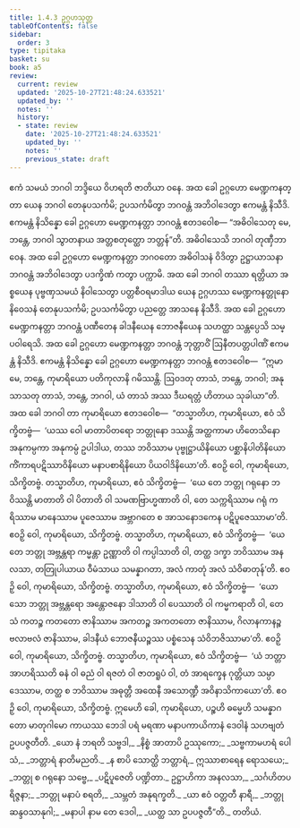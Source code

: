 ```yaml
---
title: 1.4.3 ဥဂ္ဂဟသုတ္တ
tableOfContents: false
sidebar:
  order: 3
type: tipitaka
basket: su
book: a5
review:
  current: review
  updated: '2025-10-27T21:48:24.633521'
  updated_by: ''
  notes: ''
  history:
  - state: review
    date: '2025-10-27T21:48:24.633521'
    updated_by: ''
    notes: ''
    previous_state: draft
---
```



<ReviewStatus review={frontmatter.review} showDetails={true} />

<HypothesisAnnotation frontmatter={frontmatter} />

<DynamicBreadcrumb />

<Division number="33" book="a5" e="ch" v="16" p="30">

<Paragraph number="159" book="a5">
ဧကံ သမယံ ဘဂဝါ ဘဒ္ဒိယေ ဝိဟရတိ ဇာတိယာ ဝနေ. အထ ခေါ ဥဂ္ဂဟော မေဏ္ဍကနတ္တာ ယေန ဘဂဝါ တေနုပသင်္ကမိ; ဥပသင်္ကမိတွာ ဘဂဝန္တံ အဘိဝါဒေတွာ ဧကမန္တံ နိသီဒိ. ဧကမန္တံ နိသိန္နော ခေါ ဥဂ္ဂဟော မေဏ္ဍကနတ္တာ ဘဂဝန္တံ ဧတဒဝေါစ—
</Paragraph>

<Paragraph number="160" book="a5">
“အဓိဝါသေတု မေ, ဘန္တေ, ဘဂဝါ သွာတနာယ အတ္တစတုတ္ထော ဘတ္တန်”တိ. အဓိဝါသေသိ ဘဂဝါ တုဏှီဘာဝေန. အထ ခေါ ဥဂ္ဂဟော မေဏ္ဍကနတ္တာ ဘဂဝတော အဓိဝါသနံ ဝိဒိတွာ ဥဋ္ဌာယာသနာ ဘဂဝန္တံ အဘိဝါဒေတွာ ပဒက္ခိဏံ ကတွာ ပက္ကာမိ.
</Paragraph>

<Paragraph number="161" book="a5">
အထ ခေါ ဘဂဝါ တဿာ ရတ္တိယာ အစ္စယေန ပုဗ္ဗဏှသမယံ နိဝါသေတွာ ပတ္တစီဝရမာဒါယ ယေန ဥဂ္ဂဟဿ မေဏ္ဍကနတ္တုနော နိဝေသနံ တေနုပသင်္ကမိ; ဥပသင်္ကမိတွာ ပညတ္တေ အာသနေ နိသီဒိ. အထ ခေါ ဥဂ္ဂဟော မေဏ္ဍကနတ္တာ ဘဂဝန္တံ ပဏီတေန ခါဒနီယေန ဘောဇနီယေန သဟတ္ထာ သန္တပ္ပေသိ သမ္ပဝါရေသိ. အထ ခေါ ဥဂ္ဂဟော မေဏ္ဍကနတ္တာ ဘဂဝန္တံ ဘုတ္တာဝိံ ဩနီတပတ္တပါဏိံ ဧကမန္တံ နိသီဒိ. ဧကမန္တံ နိသိန္နော ခေါ ဥဂ္ဂဟော မေဏ္ဍကနတ္တာ ဘဂဝန္တံ ဧတဒဝေါစ—  “ဣမာ မေ, ဘန္တေ, ကုမာရိယော ပတိကုလာနိ ဂမိဿန္တိ. ဩဝဒတု တာသံ, ဘန္တေ, ဘဂဝါ; အနုသာသတု တာသံ, ဘန္တေ, ဘဂဝါ, ယံ တာသံ အဿ ဒီဃရတ္တံ ဟိတာယ သုခါယာ”တိ.
</Paragraph>

<Paragraph number="162" book="a5">
အထ ခေါ ဘဂဝါ တာ ကုမာရိယော ဧတဒဝေါစ—  “တသ္မာတိဟ, ကုမာရိယော, ဧဝံ သိက္ခိတဗ္ဗံ—  ‘ယဿ ဝေါ မာတာပိတရော ဘတ္တုနော ဒဿန္တိ အတ္ထကာမာ ဟိတေသိနော အနုကမ္ပကာ အနုကမ္ပံ ဥပါဒါယ, တဿ ဘဝိဿာမ ပုဗ္ဗုဋ္ဌာယိနိယော ပစ္ဆာနိပါတိနိယော ကိံကာရပဋိဿာဝိနိယော မနာပစာရိနိယော ပိယဝါဒိနိယော’တိ. ဧဝဉှိ ဝေါ, ကုမာရိယော, သိက္ခိတဗ္ဗံ.
</Paragraph>

<Paragraph number="163" book="a5">
တသ္မာတိဟ, ကုမာရိယော, ဧဝံ သိက္ခိတဗ္ဗံ—  ‘ယေ တေ ဘတ္တု ဂရုနော ဘဝိဿန္တိ မာတာတိ ဝါ ပိတာတိ ဝါ သမဏဗြာဟ္မဏာတိ ဝါ, တေ သက္ကရိဿာမ ဂရုံ ကရိဿာမ မာနေဿာမ ပူဇေဿာမ အဗ္ဘာဂတေ စ အာသနောဒကေန ပဋိပူဇေဿာမာ’တိ. ဧဝဉှိ ဝေါ, ကုမာရိယော, သိက္ခိတဗ္ဗံ.
</Paragraph>

<Paragraph number="164" book="a5">
တသ္မာတိဟ, ကုမာရိယော, ဧဝံ သိက္ခိတဗ္ဗံ—  ‘ယေ တေ ဘတ္တု အဗ္ဘန္တရာ ကမ္မန္တာ ဥဏ္ဏာတိ ဝါ ကပ္ပါသာတိ ဝါ, တတ္ထ ဒက္ခာ ဘဝိဿာမ အနလသာ, တတြုပါယာယ ဝီမံသာယ သမန္နာဂတာ, အလံ ကာတုံ အလံ သံဝိဓာတုန်’တိ. ဧဝဉှိ ဝေါ, ကုမာရိယော, သိက္ခိတဗ္ဗံ.
</Paragraph>

<Paragraph number="165" book="a5">
တသ္မာတိဟ, ကုမာရိယော, ဧဝံ သိက္ခိတဗ္ဗံ—  ‘ယော သော ဘတ္တု အဗ္ဘန္တရော အန္တောဇနော ဒါသာတိ ဝါ ပေဿာတိ ဝါ ကမ္မကရာတိ ဝါ, တေသံ ကတဉ္စ ကတတော ဇာနိဿာမ အကတဉ္စ အကတတော ဇာနိဿာမ, ဂိလာနကာနဉ္စ ဗလာဗလံ ဇာနိဿာမ, ခါဒနီယံ ဘောဇနီယဉ္စဿ ပစ္စံသေန သံဝိဘဇိဿာမာ’တိ. ဧဝဉှိ ဝေါ, ကုမာရိယော, သိက္ခိတဗ္ဗံ.
</Paragraph>

<Paragraph number="166" book="a5">
တသ္မာတိဟ, ကုမာရိယော, ဧဝံ သိက္ခိတဗ္ဗံ—  ‘ယံ ဘတ္တာ အာဟရိဿတိ ဓနံ ဝါ ဓညံ ဝါ ရဇတံ ဝါ ဇာတရူပံ ဝါ, တံ အာရက္ခေန ဂုတ္တိယာ သမ္ပာဒေဿာမ, တတ္ထ စ ဘဝိဿာမ အဓုတ္တီ အထေနီ အသောဏ္ဍီ အဝိနာသိကာယော’တိ. ဧဝဉှိ ဝေါ, ကုမာရိယော, သိက္ခိတဗ္ဗံ. ဣမေဟိ ခေါ, ကုမာရိယော, ပဉ္စဟိ ဓမ္မေဟိ သမန္နာဂတော မာတုဂါမော ကာယဿ ဘေဒါ ပရံ မရဏာ မနာပကာယိကာနံ ဒေဝါနံ သဟဗျတံ ဥပပဇ္ဇတီတိ.
</Paragraph>

<Paragraph number="167" type="verses" book="a5">
_ယော နံ ဘရတိ သဗ္ဗဒါ,_  
_နိစ္စံ အာတာပိ ဥဿုကော;_  
_သဗ္ဗကာမဟရံ ပေါသံ,_  
_ဘတ္တာရံ နာတိမညတိ._  

</Paragraph>

<Paragraph number="168" type="verses" book="a5">
_န စာပိ သောတ္ထိ ဘတ္တာရံ,_  
ဣဿာစာရေန ရောသယေ;_  
_ဘတ္တု စ ဂရုနော သဗ္ဗေ,_  
_ပဋိပူဇေတိ ပဏ္ဍိတာ._  

</Paragraph>

<Paragraph number="169" type="verses" book="a5">
ဥဋ္ဌာဟိကာ အနလသာ,_  
_သင်္ဂဟိတပရိဇ္ဇနာ;_  
_ဘတ္တု မနာပံ စရတိ,_  
_သမ္ဘတံ အနုရက္ခတိ._  

</Paragraph>

<Paragraph number="170" type="verses" book="a5">
_ယာ ဧဝံ ဝတ္တတီ နာရီ,_  
_ဘတ္တုဆန္ဒဝသာနုဂါ;_  
_မနာပါ နာမ တေ ဒေဝါ,_  
_ယတ္ထ သာ ဥပပဇ္ဇတီ”တိ._  


</Paragraph>
</Division>

<Paragraph number="171" type="center" book="a5">
တတိယံ.
</Paragraph>